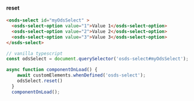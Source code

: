#### reset

```html
<osds-select id="myOdsSelect" >
  <osds-select-option value="1">Value 1</osds-select-option>
  <osds-select-option value="2">Value 2</osds-select-option>
  <osds-select-option value="3">Value 3</osds-select-option>
</osds-select>
```

```typescript
// vanilla typescript
const odsSelect = document.querySelector('osds-select#myOdsSelect');

async function componentOnLoad() {
    await customElements.whenDefined('osds-select');
    odsSelect.reset()
  }
  componentOnLoad();
```
